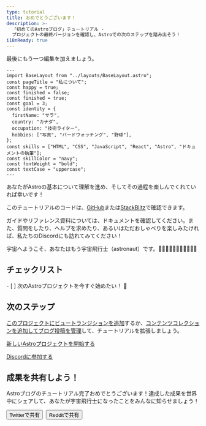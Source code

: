 ```yaml
---
type: tutorial
title: おめでとうございます！
description: >-
  「初めてのAstroブログ」チュートリアル -
  プロジェクトの最終バージョンを確認し、Astroでの次のステップを踏み出そう！
i18nReady: true
---
```


最後にもう一つ編集を加えましょう。

```astro title="src/pages/about.astro" del={5} ins={6}
---
import BaseLayout from "../layouts/BaseLayout.astro";
const pageTitle = "私について";
const happy = true;
const finished = false;
const finished = true;
const goal = 3;
const identity = {
  firstName: "サラ",
  country: "カナダ",
  occupation: "技術ライター",
  hobbies: ["写真", "バードウォッチング", "野球"],
};
const skills = ["HTML", "CSS", "JavaScript", "React", "Astro", "ドキュメントの執筆"];
const skillColor = "navy";
const fontWeight = "bold";
const textCase = "uppercase";
---
```

あなたがAstroの基本について理解を進め、そしてその過程を楽しんでくれていれば幸いです！

このチュートリアルのコードは、[GitHub](https://github.com/withastro/blog-tutorial-demo/tree/complete)または[StackBlitz](https://stackblitz.com/github/withastro/blog-tutorial-demo/tree/complete?file=src/pages/index.astro)で確認できます。

ガイドやリファレンス資料については、ドキュメントを確認してください。また、質問をしたり、ヘルプを求めたり、あるいはただおしゃべりを楽しみたければ、私たちのDiscordにも訪れてみてください！

宇宙へようこそ、あなたはもう宇宙飛行士（astronaut）です。👩🏼‍🚀👨🏿‍🚀🧑‍🚀👩🏾‍🚀

<Box icon="check-list">

## チェックリスト

<Checklist>
- [ ] 次のAstroプロジェクトを今すぐ始めたい！ 🚀
</Checklist>
</Box>

## 次のステップ

[このプロジェクトにビュートランジションを追加](/js/tutorials/add-view-transitions/)するか、[コンテンツコレクションを追加してブログ投稿を管理](/ja/tutorials/add-content-collections/)して、チュートリアルを拡張しましょう。

[新しいAstroプロジェクトを開始する](/ja/getting-started/)

[Discordに参加する](https://astro.build/chat)

<CompletionConfetti />

## 成果を共有しよう！

Astroブログのチュートリアル完了おめでとうございます！達成した成果を世界中にシェアして、あなたが宇宙飛行士になったことをみんなに知らせましょう！

<div style="display: flex; flex-wrap: wrap; gap: 0.5rem;">
  <Button link='https://twitter.com/intent/tweet?text=Astroブログの作成方法を学び終えました！https://docs.astro.build/ をチェックしてみてください！%0A%20%40astrodotbuild'>Twitterで共有</Button>
  <Button link='https://www.reddit.com/submit?url=https://docs.astro.build/&title=Astroブログの作成方法を学び終えました！'>Redditで共有</Button>
</div>
